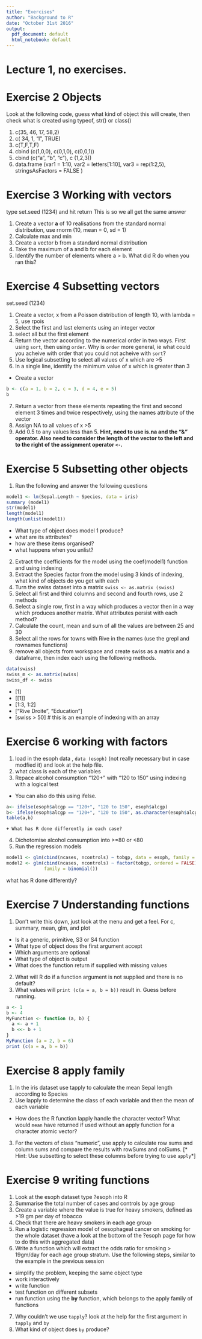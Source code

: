 ```yaml
---
title: "Exercises"
author: "Background to R"
date: "October 31st 2016"
output:
  pdf_document: default
  html_notebook: default
---
```


# Lecture 1, no exercises.

# Exercise 2 Objects
Look at the following code, guess what kind of object this will create, then check what is created using typeof, str() or class()

1. c(35, 46, 17, 58,2)
2. c( 34, 1, "l", TRUE)
3. c(T,F,T,F)
4. cbind (c(1,0,0), c(0,1,0), c(0,0,1))
5. cbind (c("a", "b", "c"), c (1,2,3))
6. data.frame (var1 = 1:10, var2 = letters[1:10], var3 = rep(1:2,5), stringsAsFactors = FALSE )

# Exercise 3 Working with vectors
type set.seed (1234) and hit return
This is so we all get the same answer

1. Create a vector **a** of 10 realisations from the standard normal distribution, use rnorm (10, mean = 0, sd = 1)
2. Calculate max and min
3. Create a vector b from a standard normal distribution
4. Take the maximum of a and b for each element
5. Identify the number of elements where a > b. What did R do when you ran this?

# Exercise 4 Subsetting vectors
set.seed (1234)

1. Create a vector, x from a Poisson distribution of length 10, with lambda = 5, use rpois
2. Select the first and last elements using an integer vector
3. select all but the first element
4. Return the vector according to the numerical order in two ways. First using `sort`, then using `order`. Why is `order` more general, ie what could you acheive with order that you could not acheive with `sort`?
5. Use logical subsetting to select all values of x which are >5
6. In a single line, identify the minimum value of x which is greater than 3
  + Create a vector 
```r
b <- c(a = 1, b = 2, c = 3, d = 4, e = 5)
b
```
7. Return a vector from these elements repeating the first and second element 3 times and twice respectively, using the names attribute of the vector
8. Assign NA to all values of x >5
9. Add 0.5 to any values less than 5. **Hint, need to use is.na and the "&" operator. Also need to consider the length of the vector to the left and to the right of the assignment operator `<-`.**

# Exercise 5 Subsetting other objects
1. Run the following and answer the following questions
```r
model1 <- lm(Sepal.Length ~ Species, data = iris)
summary (model1)
str(model1)
length(model1)
length(unlist(model1))
```
  + What type of object does model 1 produce?
  + what are its attributes?
  + how are these items organised?
  + what happens when you unlist?

2. Extract the coefficients for the model using the coef(model1) function and using indexing
3. Extract the Species factor from the model using 3 kinds of indexing, what kind of objects do you get with each
4. Turn the swiss dataset into a matrix `swiss <- as.matrix (swiss)`
5. Select all first and third columns and second and fourth rows, use 2 methods
6. Select a single row, first in a way which produces a vector then in a way which produces another matrix. What attributes persist with each method?
7. Calculate the count, mean and sum of all the values are between 25 and 30 
8. Select all the rows for towns with Rive in the names (use the grepl and rownames functions)
9. remove all objects from workspace and create swiss as a matrix and a dataframe, then index each using the following methods.

```r
data(swiss)
swiss_m <- as.matrix(swiss)
swiss_df <- swiss
```
  + [1]
  + [[1]]
  + [1:3, 1:2]
  + ["Rive Droite", "Education"]
  + [swiss > 50] # this is an example of indexing with an array


# Exercise 6 working with factors
1. load in the esoph data , `data (esoph)` (not really necessary but in case modfied it) and look at the help file.
2. what class is each of the variables
3. Repace alcohol consumption "120+" with "120 to 150" using indexing with a logical test
  + You can also do this using ifelse.
```r
a<- ifelse(esoph$alcgp == "120+", "120 to 150", esoph$alcgp)
b<- ifelse(esoph$alcgp == "120+", "120 to 150", as.character(esoph$alcgp))
table(a,b)
```
    + What has R done differently in each case?
4. Dichotomise alcohol consumption into >=80 or <80
5. Run the regression models
```r
model1 <- glm(cbind(ncases, ncontrols) ~ tobgp, data = esoph, family = binomial())
model2 <- glm(cbind(ncases, ncontrols) ~ factor(tobgp, ordered = FALSE), data = esoph, 
              family = binomial())
```
what has R done differently?

# Exercise 7 Understanding functions
1. Don't write this down, just look at the menu and get a feel. For c, summary, mean, glm, and plot
  + Is it a generic, primitive, S3 or S4 function
  + What type of object does the first argument accept
  + Which arguments are optional
  + What type of object is output
  + What does the function return if supplied with missing values
2. What will R do if a function argument is not supplied and there is no default?
3. What values will `print (c(a = a, b = b))` result in. Guess before running.
```r
a <- 1
b <- 4
MyFunction <- function (a, b) {
  a <- a + 1
  b <<- b + 1
}
MyFunction (a = 2, b = 6)
print (c(a = a, b = b))
```

# Exercise 8 apply family
1. In the iris dataset use tapply to calculate the mean Sepal length according to Species 
2. Use lapply to determine the class of each variable and then the mean of each variable
  + How does the R function lapply handle the character vector? What would `mean` have returned if used without an apply function for a character atomic vector?
3. For the vectors of class "numeric", use apply to calculate row sums and column sums and compare the results with rowSums and colSums. [* Hint: Use subsetting to select these columns before trying to use `apply`*]


# Exercise 9 writing functions
1. Look at the esoph dataset type ?esoph into R
2. Summarise the total number of cases and controls by age group
3. Create a variable where the value is true for heavy smokers, defined as >19 gm per day of tobacco
4. Check that there are heavy smokers in each age group
5. Run a logistic regression model of oesophageal cancer on smoking for the whole dataset (have a look at the bottom of the ?esoph page for how to do this with aggregated data)
6. Write a function which will extract the odds ratio for smoking > 19gm/day for each age group stratum.
Use the following steps, similar to the example in the previous session
  + simplify the problem, keeping the same object type
  + work interactively
  + write function
  + test function on different subsets
  + run function using the **by** function, which belongs to the apply family of functions
7. Why couldn't we use `tapply`? look at the help for the first argument in `tapply` and `by`
8. What kind of object does `by` produce?


